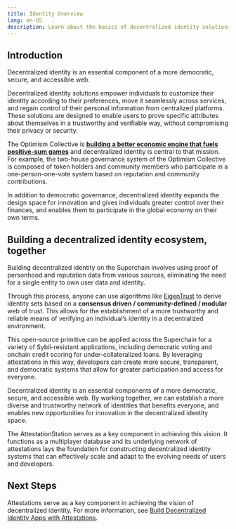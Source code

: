 ```yaml
---
title: Identity Overview
lang: en-US
description: Learn about the basics of decentralized identity solutions.
---
```


## Introduction

Decentralized identity is an essential component of a more democratic, secure, and accessible web. 

Decentralized identity solutions empower individuals to customize their identity according to their preferences, move it seamlessly across services, and regain control of their personal information from centralized platforms. These solutions are designed to enable users to prove specific attributes about themselves in a trustworthy and verifiable way, without compromising their privacy or security.

The Optimism Collective is **[building a better economic engine that fuels positive-sum games](https://www.optimism.io/vision)** and decentralized identity is central to that mission. For example, the two-house governance system of the Optimism Collective is composed of token holders and community members who participate in a one-person-one-vote system based on reputation and community contributions.

In addition to democratic governance, decentralized identity expands the design space for innovation and gives individuals greater control over their finances, and enables them to participate in the global economy on their own terms.

## Building a decentralized identity ecosystem, together

Building decentralized identity on the Superchain involves using proof of personhood and reputation data from various sources, eliminating the need for a single entity to own user data and identity.

Through this process, anyone can use algorithms like [EigenTrust](https://en.wikipedia.org/wiki/EigenTrust) to derive identity sets based on a **consensus driven / community-defined / modular** web of trust.  This allows for the establishment of a more trustworthy and reliable means of verifying an individual’s identity in a decentralized environment.

This open-source primitive can be applied across the Superchain for a variety of Sybil-resistant applications, including democratic voting and onchain credit scoring for under-collateralized loans. By leveraging attestations in this way, developers can create more secure, transparent, and democratic systems that allow for greater participation and access for everyone.

Decentralized identity is an essential components of a more democratic, secure, and accessible web. By working together, we can establish a more diverse and trustworthy network of identities that benefits everyone, and enables new opportunities for innovation in the decentralized identity space. 

The AttestationStation serves as a key component in achieving this vision. It functions as a multiplayer database and its underlying network of attestations lays the foundation for constructing decentralized identity systems that can effectively scale and adapt to the evolving needs of users and developers.

## Next Steps
Attestations serve as a key component in achieving the vision of decentralized identity. For more information, see [Build Decentralized Identity Apps with Attestations](about-attestations).
